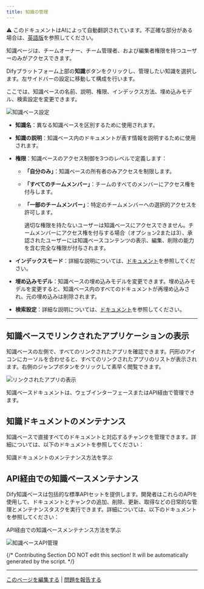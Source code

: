 ```yaml
---
title: 知識の管理
---
```


<Note> ⚠️ このドキュメントはAIによって自動翻訳されています。不正確な部分がある場合は、[英語版](/en/documentation/pages/knowledge/manage-knowledge/introduction)を参照してください。</Note>

<Info>
知識ページは、チームオーナー、チーム管理者、および編集者権限を持つユーザーのみがアクセスできます。
</Info>

Difyプラットフォーム上部の**知識**ボタンをクリックし、管理したい知識を選択します。左サイドバーの設定に移動して構成を行います。

ここでは、知識ベースの名前、説明、権限、インデックス方法、埋め込みモデル、検索設定を変更できます。

![知識ベース設定](https://assets-docs.dify.ai/2024/12/20fc93428f8f20f7acfce665c4ed4ddf.png)

* **知識名**：異なる知識ベースを区別するために使用されます。
* **知識の説明**：知識ベース内のドキュメントが表す情報を説明するために使用されます。
* **権限**：知識ベースのアクセス制御を3つのレベルで定義します：
  * **「自分のみ」**：知識ベースの所有者のみアクセスを制限します。
  * **「すべてのチームメンバー」**：チームのすべてのメンバーにアクセス権を付与します。
  * **「一部のチームメンバー」**：特定のチームメンバーへの選択的アクセスを許可します。

    適切な権限を持たないユーザーは知識ベースにアクセスできません。チームメンバーにアクセス権を付与する場合（オプション2または3）、承認されたユーザーには知識ベースコンテンツの表示、編集、削除の能力を含む完全な権限が付与されます。

* **インデックスモード**：詳細な説明については、[ドキュメント](/jp/documentation/knowledge/create-knowledge/setting-indexing-methods)を参照してください。
* **埋め込みモデル**：知識ベースの埋め込みモデルを変更できます。埋め込みモデルを変更すると、知識ベース内のすべてのドキュメントが再埋め込みされ、元の埋め込みは削除されます。
* **検索設定**：詳細な説明については、[ドキュメント](/jp/learn-more/extended-reading/retrieval-augment/retrieval)を参照してください。

***

## 知識ベースでリンクされたアプリケーションの表示

知識ベースの左側で、すべてのリンクされたアプリを確認できます。円形のアイコンにカーソルを合わせると、すべてのリンクされたアプリのリストが表示されます。右側のジャンプボタンをクリックして素早く閲覧できます。

![リンクされたアプリの表示](https://assets-docs.dify.ai/2024/12/28899b9b0eba8996f364fb74e5b94c7f.png)

知識ベースドキュメントは、ウェブインターフェースまたはAPI経由で管理できます。

## 知識ドキュメントのメンテナンス

知識ベースで直接すべてのドキュメントと対応するチャンクを管理できます。詳細については、以下のドキュメントを参照してください：

<Card title="知識ドキュメントのメンテナンス" icon="link" href="/jp/guides/knowledge-base/knowledge-and-documents-maintenance/maintain-knowledge-documents">
  知識ドキュメントのメンテナンス方法を学ぶ
</Card>

## API経由での知識ベースメンテナンス

Dify知識ベースは包括的な標準APIセットを提供します。開発者はこれらのAPIを使用して、ドキュメントとチャンクの追加、削除、更新、取得などの日常的な管理とメンテナンスタスクを実行できます。詳細については、以下のドキュメントを参照してください：

<Card title="API経由での知識ベースメンテナンス" icon="link" href="/jp/guides/knowledge-base/knowledge-and-documents-maintenance/maintain-dataset-via-api">
  API経由での知識ベースメンテナンス方法を学ぶ
</Card>

![知識ベースAPI管理](https://assets-docs.dify.ai/dify-enterprise-mintlify/en/guides/knowledge-base/02cf8bc06990606ff1d60b73ce7a82c8.png)

{/*
Contributing Section
DO NOT edit this section!
It will be automatically generated by the script.
*/}

---

[このページを編集する](https://github.com/langgenius/dify-docs/edit/main/jp/documentation/pages/knowledge/manage-knowledge/introduction.mdx) | [問題を報告する](https://github.com/langgenius/dify-docs/issues/new?template=docs.yml)